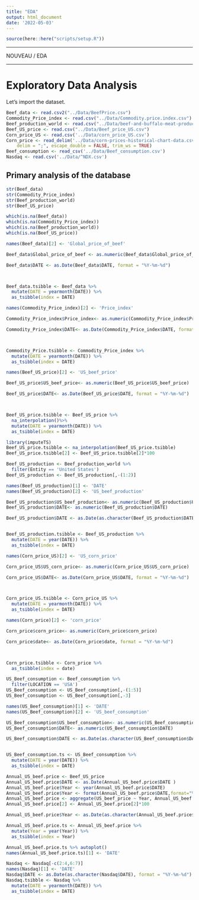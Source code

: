 ```yaml
---
title: "EDA"
output: html_document
date: '2022-05-03'
---
```


```r
source(here::here("scripts/setup.R"))
```

-------------------------------------------------------------------

NOUVEAU / EDA

-------------------------------------------------------------------



# Exploratory Data Analysis 

Let's import the dataset. 

```r
Beef_data <- read.csv2("../Data/BeefPrice.csv")
Commodity_Price_index <- read.csv("../Data/Commodity.price.index.csv")
Beef_production_world <- read.csv("../Data/beef-and-buffalo-meat-production-tonnes.csv")
Beef_US_price <- read.csv("../Data/Beef_price_US.csv")
Corn_price_US <- read.csv('../Data/corn_price_US.csv')
Corn_price <- read_delim('../Data/corn-prices-historical-chart-data.csv', 
    delim = ";", escape_double = FALSE, trim_ws = TRUE)
Beef_consumption <- read_csv('../Data/Beef_consumption.csv')
Nasdaq <- read.csv('../Data/^NDX.csv') 
```


## Primary analysis of the database

```r
str(Beef_data)
str(Commodity_Price_index)
str(Beef_production_world)
str(Beef_US_price)
```

```r
which(is.na(Beef_data))
which(is.na(Commodity_Price_index))
which(is.na(Beef_production_world))
which(is.na(Beef_US_price))
```


```r
names(Beef_data)[2] <- 'Global_price_of_beef'

Beef_data$Global_price_of_beef <- as.numeric(Beef_data$Global_price_of_beef)

Beef_data$DATE <- as.Date(Beef_data$DATE, format = "%Y-%m-%d")



Beef_data.tsibble <- Beef_data %>%
  mutate(DATE = yearmonth(DATE)) %>%
  as_tsibble(index = DATE)

```

```r
names(Commodity_Price_index)[2] <- 'Price_index'

Commodity_Price_index$Price_index<- as.numeric(Commodity_Price_index$Price_index)

Commodity_Price_index$DATE<- as.Date(Commodity_Price_index$DATE, format = "%Y-%m-%d")



Commodity_Price.tsibble <- Commodity_Price_index %>%
  mutate(DATE = yearmonth(DATE)) %>%
  as_tsibble(index = DATE)

```


```r
names(Beef_US_price)[2] <- 'US_beef_price'

Beef_US_price$US_beef_price<- as.numeric(Beef_US_price$US_beef_price)

Beef_US_price$DATE<- as.Date(Beef_US_price$DATE, format = "%Y-%m-%d")



Beef_US_price.tsibble <- Beef_US_price %>%
  na_interpolation()%>%
  mutate(DATE = yearmonth(DATE)) %>%
  as_tsibble(index = DATE)

library(imputeTS)
Beef_US_price.tsibble <- na_interpolation(Beef_US_price.tsibble)
Beef_US_price.tsibble[2] <- Beef_US_price.tsibble[2]*100

```

```r
Beef_US_production <- Beef_production_world %>%
  filter(Entity == 'United States')
Beef_US_production <- Beef_US_production[,-(1:2)]

names(Beef_US_production)[1] <- 'DATE'
names(Beef_US_production)[2] <- 'US_beef_production'

Beef_US_production$US_beef_production<- as.numeric(Beef_US_production$US_beef_production)
Beef_US_production$DATE<- as.numeric(Beef_US_production$DATE)

Beef_US_production$DATE <- as.Date(as.character(Beef_US_production$DATE), format = "%Y")


Beef_US_production.tsibble <- Beef_US_production %>%
  mutate(DATE = year(DATE)) %>%
  as_tsibble(index = DATE)
```



```r
names(Corn_price_US)[2] <- 'US_corn_price'

Corn_price_US$US_corn_price<- as.numeric(Corn_price_US$US_corn_price)

Corn_price_US$DATE<- as.Date(Corn_price_US$DATE, format = "%Y-%m-%d")



Corn_price_US.tsibble <- Corn_price_US %>%
  mutate(DATE = yearmonth(DATE)) %>%
  as_tsibble(index = DATE)

```

```r
names(Corn_price)[2] <- 'corn_price'

Corn_price$corn_price<- as.numeric(Corn_price$corn_price)

Corn_price$date<- as.Date(Corn_price$date, format = "%Y-%m-%d")



Corn_price.tsibble <- Corn_price %>%
  as_tsibble(index = date)
```


```r
US_Beef_consumption <- Beef_consumption %>%
  filter(LOCATION == 'USA')
US_Beef_consumption <- US_Beef_consumption[,-(1:5)]
US_Beef_consumption <- US_Beef_consumption[,-3]

names(US_Beef_consumption)[1] <- 'DATE'
names(US_Beef_consumption)[2] <- 'US_beef_consumption'

US_Beef_consumption$US_beef_consumption<- as.numeric(US_Beef_consumption$US_beef_consumption)
US_Beef_consumption$DATE<- as.numeric(US_Beef_consumption$DATE)

US_Beef_consumption$DATE <- as.Date(as.character(US_Beef_consumption$DATE), format = "%Y")


US_Beef_consumption.ts <- US_Beef_consumption %>%
  mutate(DATE = year(DATE)) %>%
  as_tsibble(index = DATE)
```


```r
Annual_US_beef.price <- Beef_US_price
Annual_US_beef.price$DATE <- as.Date(Annual_US_beef.price$DATE )
Annual_US_beef.price$Year <- year(Annual_US_beef.price$DATE)
Annual_US_beef.price$Year <- format(Annual_US_beef.price$DATE,format="%Y")
Annual_US_beef.price <- aggregate(US_beef_price ~ Year, Annual_US_beef.price, mean)
Annual_US_beef.price[2] <- Annual_US_beef.price[2]*100

Annual_US_beef.price$Year <- as.Date(as.character(Annual_US_beef.price$Year), format = "%Y")

Annual_US_beef.price.ts <- Annual_US_beef.price %>%
  mutate(Year = year(Year)) %>%
  as_tsibble(index = Year)

Annual_US_beef.price.ts %>% autoplot()
names(Annual_US_beef.price.ts)[1] <- 'DATE'
```

```r
Nasdaq <- Nasdaq[-c(2:4,6:7)]
names(Nasdaq)[1] <- 'DATE'
Nasdaq$DATE <- as.Date(as.character(Nasdaq$DATE), format = "%Y-%m-%d")
Nasdaq.tsibble <- Nasdaq %>%
  mutate(DATE = yearmonth(DATE)) %>%
  as_tsibble(index = DATE)
```



